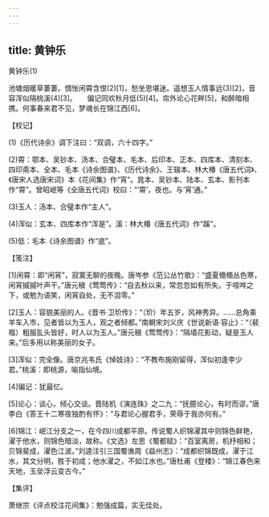 ```yaml
---
---
---
```

title: 黄钟乐
---



黄钟乐(1)


池塘烟暖草萋萋。惆怅闲霄含恨(2)[1]，愁坐思堪迷。遥想玉人情事远(3)[2]，音容浑似隔桃溪(4)[3]。　　偏记同欢秋月低(5)[4]。帘外论心花畔[5]，和醉暗相携。何事春来君不见，梦魂长在锦江西[6]。





【校记】


(1)《历代诗余》调下注曰：“双调，六十四字。”

(2)霄：鄂本、吴钞本、汤本、合璧本、毛本、后印本、正本、四库本、清刻本、四印斋本、全本、毛本《诗余图谱》、《历代诗余》、王辑本、林大椿《唐五代词》、《唐宋人选唐宋词》本《花间集》作“宵”。晁本、吴钞本、陆本、玄本、影刊本作“霄”。曾昭岷等《全唐五代词》校曰：“‘霄’，夜也。与‘宵’通。”

(3)玉人：汤本、合璧本作“主人”。

(4)浑似：玄本、四库本作“浑是”。溪：林大椿《唐五代词》作“蹊”。

(5)低：毛本《诗余图谱》作“底”。





【笺注】


[1]闲霄：即“闲宵”，寂寞无聊的夜晚。唐岑参《范公丛竹歌》：“盛夏翛翛丛色寒，闲宵摵摵叶声干。”唐元稹《莺莺传》：“自去秋以来，常忽忽如有所失。于喧哗之下，或勉为语笑，闲宵自处，无不泪零。”

[2]玉人：容貌美丽的人。《晋书·卫玠传》：“（玠）年五岁，风神秀异。……总角乘羊车入市，见者皆以为玉人，观之者倾都。”南朝宋刘义庆《世说新语·容止》：“（裴楷）粗服乱头皆好，时人以为玉人。”唐元稹《莺莺传》：“隔墙花影动，疑是玉人来。”后多用以称美丽的女子。

[3]浑似：完全像。唐京兆韦氏《悼妓诗》：“不教布施刚留得，浑似初逢李少君。”桃溪：即桃源，喻指仙境。

[4]偏记：犹最忆。

[5]论心：谈心，倾心交谈。晋陆机《演连珠》之二九：“抚臆论心，有时而谬。”唐李白《答王十二寒夜独酌有怀》：“与君论心握君手，荣辱于我亦何有。”

[6]锦江：岷江分支之一，在今四川成都平原。传说蜀人织锦濯其中则锦色鲜艳，濯于他水，则锦色暗淡，故称。《文选》左思《蜀都赋》：“百室离房，机杼相和；贝锦斐成，濯色江波。”刘逵注引三国蜀谯周《益州志》：“成都织锦既成，濯于江水，其文分明，胜于初成；他水濯之，不如江水也。”唐杜甫《登楼》：“锦江春色来天地，玉垒浮云变古今。”





【集评】


萧继宗《评点校注花间集》：勉强成篇，实无佳处。